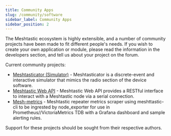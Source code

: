 ```yaml
---
title: Community Apps
slug: /community/software
sidebar_label: Community Apps
sidebar_position: 2
---
```


The Meshtastic ecosystem is highly extensible, and a number of community projects have been made to fit different people's needs. If you wish to create your own application or module, please read the information in the developers section, and tell us about your project on the forum.

Current community projects:

- [Meshtasticator (Simulator)](/docs/community/software/community-meshtasticator) - Meshtasticator is a discrete-event and interactive simulator that mimics the radio section of the device software.
- [Meshtastic Web API](/docs/community/software/meshtastic-web-api) - Meshtastic Web API provides a RESTful interface to interact with a Meshtastic node via a serial connection.
- [Mesh-metrics](/docs/community/software/community-mesh-metrics) - Meshtastic repeater metrics scraper using meshttastic-cli to be ingrested by node_exporter for use in Prometheus//VictoriaMetrics TDB with a Grafana dashboard and sample alerting rules.

Support for these projects should be sought from their respective authors.

